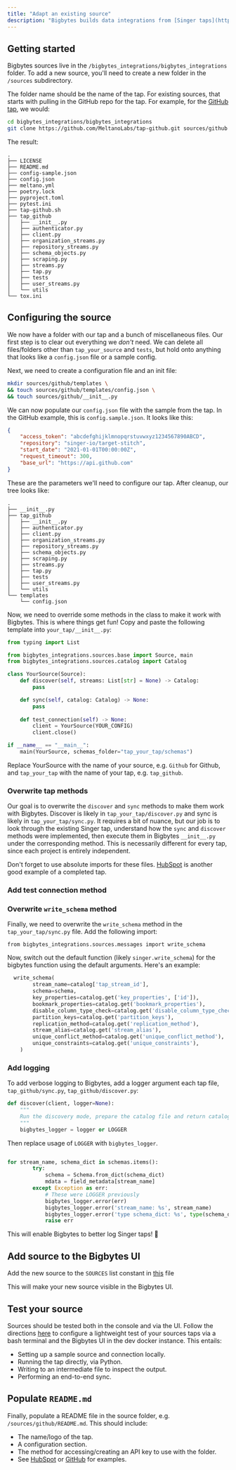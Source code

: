 ```yaml
---
title: "Adapt an existing source"
description: "Bigbytes builds data integrations from [Singer taps](https://www.singer.io/#taps), so if there's a Singer source you want to use that isn't supported yet, you can adapt it yourself!"
---
```


## Getting started

Bigbytes sources live in the `/bigbytes_integrations/bigbytes_integrations` folder. To add a new source, you'll need to create a new folder in the `/sources` subdirectory.

The folder name should be the name of the tap. For existing sources, that starts with pulling in the GitHub repo for the tap. For example, for the [GitHub tap](https://github.com/MeltanoLabs/tap-github), we would:

```bash
cd bigbytes_integrations/bigbytes_integrations
git clone https://github.com/MeltanoLabs/tap-github.git sources/github
```

The result:

```
.
├── LICENSE
├── README.md
├── config-sample.json
├── config.json
├── meltano.yml
├── poetry.lock
├── pyproject.toml
├── pytest.ini
├── tap-github.sh
├── tap_github
│   ├── __init__.py
│   ├── authenticator.py
│   ├── client.py
│   ├── organization_streams.py
│   ├── repository_streams.py
│   ├── schema_objects.py
│   ├── scraping.py
│   ├── streams.py
│   ├── tap.py
│   ├── tests
│   ├── user_streams.py
│   └── utils
└── tox.ini
```

## Configuring the source

We now have a folder with our tap and a bunch of miscellaneous files. Our first step is to clear out everything we _don't_ need. We can delete all files/folders other than `tap_your_source` and `tests`, but hold onto anything that looks like a `config.json` file or a sample config.

Next, we need to create a configuration file and an init file:

```bash
mkdir sources/github/templates \
&& touch sources/github/templates/config.json \
&& touch sources/github/__init__.py
```

We can now populate our `config.json` file with the sample from the tap. In the GitHub example, this is `config.sample.json`. It looks like this:

```json
{
    "access_token": "abcdefghijklmnopqrstuvwxyz1234567890ABCD",
    "repository": "singer-io/target-stitch",
    "start_date": "2021-01-01T00:00:00Z",
    "request_timeout": 300,
    "base_url": "https://api.github.com"
}
```

These are the parameters we'll need to configure our tap. After cleanup, our tree looks like:

```
.
├── __init__.py
├── tap_github
│   ├── __init__.py
│   ├── authenticator.py
│   ├── client.py
│   ├── organization_streams.py
│   ├── repository_streams.py
│   ├── schema_objects.py
│   ├── scraping.py
│   ├── streams.py
│   ├── tap.py
│   ├── tests
│   ├── user_streams.py
│   └── utils
└── templates
    └── config.json
```

Now, we need to override some methods in the class to make it work with Bigbytes. This is where things get fun! Copy and paste the following template into `your_tap/__init__.py`:

```python
from typing import List

from bigbytes_integrations.sources.base import Source, main
from bigbytes_integrations.sources.catalog import Catalog

class YourSource(Source):
    def discover(self, streams: List[str] = None) -> Catalog:
        pass

    def sync(self, catalog: Catalog) -> None:
        pass
    
    def test_connection(self) -> None:
        client = YourSource(YOUR_CONFIG)
        client.close()

if __name__ == "__main__":
    main(YourSource, schemas_folder="tap_your_tap/schemas")
```

Replace YourSource with the name of your source, e.g. `Github` for Github, and `tap_your_tap` with the name of your tap, e.g. `tap_github`.

### Overwrite tap methods

Our goal is to overwrite the `discover` and `sync` methods to make them work with Bigbytes. Discover is likely in `tap_your_tap/discover.py` and sync is likely in `tap_your_tap/sync.py`. It requires a bit of nuance, but our job is to look through the existing Singer tap, understand how the `sync` and `discover` methods were implemented, then execute them in Bigbytes `__init__.py` under the corresponding method. This is necessarily different for every tap, since each project is entirely independent.

Don't forget to use absolute imports for these files. [HubSpot](https://github.com/digitranslab/bigbytes/tree/master/bigbytes_integrations/bigbytes_integrations/sources/hubspot) is another good example of a completed tap.

### Add test connection method

<Snippet file="test-connection.mdx"/>

### Overwrite `write_schema` method

Finally, we need to overwrite the `write_schema` method in the `tap_your_tap/sync.py` file. Add the following import:

`from bigbytes_integrations.sources.messages import write_schema`

Now, switch out the default function (likely `singer.write_schema`) for the bigbytes function using the default arguments. Here's an example:

```python
  write_schema(
        stream_name=catalog['tap_stream_id'],
        schema=schema,
        key_properties=catalog.get('key_properties', ['id']),
        bookmark_properties=catalog.get('bookmark_properties'),
        disable_column_type_check=catalog.get('disable_column_type_check'),
        partition_keys=catalog.get('partition_keys'),
        replication_method=catalog.get('replication_method'),
        stream_alias=catalog.get('stream_alias'),
        unique_conflict_method=catalog.get('unique_conflict_method'),
        unique_constraints=catalog.get('unique_constraints'),
    )
```

### Add logging

To add verbose logging to Bigbytes, add a logger argument each tap file, `tap_github/sync.py`, `tap_github/discover.py`:

```python
def discover(client, logger=None):
    """
    Run the discovery mode, prepare the catalog file and return catalog.
    """
    bigbytes_logger = logger or LOGGER
```

Then replace usage of `LOGGER` with `bigbytes_logger`.

```python

for stream_name, schema_dict in schemas.items():
        try:
            schema = Schema.from_dict(schema_dict)
            mdata = field_metadata[stream_name]
        except Exception as err:
            # These were LOGGER previously
            bigbytes_logger.error(err)
            bigbytes_logger.error('stream_name: %s', stream_name)
            bigbytes_logger.error('type schema_dict: %s', type(schema_dict))
            raise err
```

This will enable Bigbytes to better log Singer taps! 🥳

## Add source to the Bigbytes UI

Add the new source to the `SOURCES` list constant in [this](https://github.com/digitranslab/bigbytes/blob/master/bigbytes/data_integrations/sources/constants.py) file

This will make your new source visible in the Bigbytes UI.

## Test your source

Sources should be tested both in the console and via the UI. Follow the directions [here](https://github.com/digitranslab/bigbytes/blob/master/bigbytes_integrations/README.md#testing-sync-locally) to configure a lightweight test of your sources taps via a bash terminal and the Bigbytes UI in the dev docker instance. This entails:

- Setting up a sample source and connection locally.
- Running the tap directly, via Python.
- Writing to an intermediate file to inspect the output.
- Performing an end-to-end sync.

## Populate `README.md`

Finally, populate a README file in the source folder, e.g. `/sources/github/README.md`. This should include:

* The name/logo of the tap.
* A configuration section.
* The method for accessing/creating an API key to use with the folder.
* See [HubSpot](https://github.com/digitranslab/bigbytes/tree/master/bigbytes_integrations/bigbytes_integrations/sources/hubspot) or [GitHub](https://github.com/digitranslab/bigbytes/tree/master/bigbytes_integrations/bigbytes_integrations/sources/github) for examples.
